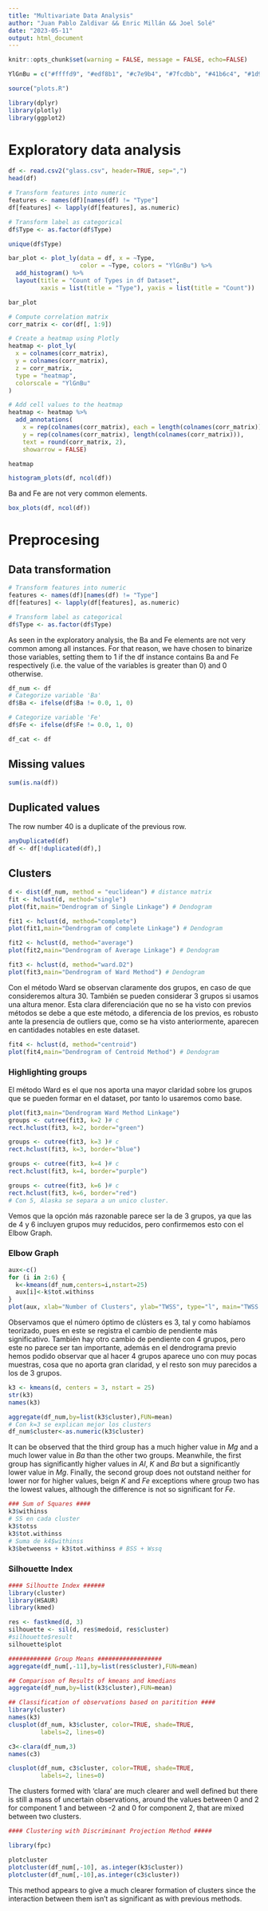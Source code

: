 ---
title: "Multivariate Data Analysis"
author: "Juan Pablo Zaldivar && Enric Millán && Joel Solé"
date: "2023-05-11"
output: html_document
---

```{r setup, include=F, warnings=F, echo=F}

knitr::opts_chunk$set(warning = FALSE, message = FALSE, echo=FALSE)

YlGnBu = c("#ffffd9", "#edf8b1", "#c7e9b4", "#7fcdbb", "#41b6c4", "#1d91c0", "#225ea8", "#253494", "#081d58")

source("plots.R")

library(dplyr)
library(plotly)
library(ggplot2)
```

# Exploratory data analysis

```{r}
df <- read.csv2("glass.csv", header=TRUE, sep=",")
head(df)
```

```{r}
# Transform features into numeric
features <- names(df)[names(df) != "Type"]
df[features] <- lapply(df[features], as.numeric)

# Transform label as categorical
df$Type <- as.factor(df$Type)
```

```{r}
unique(df$Type)
```

```{r}
bar_plot <- plot_ly(data = df, x = ~Type,
                    color = ~Type, colors = "YlGnBu") %>%
  add_histogram() %>%
  layout(title = "Count of Types in df Dataset",
         xaxis = list(title = "Type"), yaxis = list(title = "Count"))

bar_plot
```

```{r}
# Compute correlation matrix
corr_matrix <- cor(df[, 1:9])

# Create a heatmap using Plotly
heatmap <- plot_ly(
  x = colnames(corr_matrix),
  y = colnames(corr_matrix),
  z = corr_matrix,
  type = "heatmap",
  colorscale = "YlGnBu"
)

# Add cell values to the heatmap
heatmap <- heatmap %>%
  add_annotations(
    x = rep(colnames(corr_matrix), each = length(colnames(corr_matrix))),
    y = rep(colnames(corr_matrix), length(colnames(corr_matrix))),
    text = round(corr_matrix, 2),
    showarrow = FALSE)

heatmap
```

```{r}
histogram_plots(df, ncol(df))
```

Ba and Fe are not very common elements.

```{r}
box_plots(df, ncol(df))
```


# Preprocesing

## Data transformation

```{r}
# Transform features into numeric
features <- names(df)[names(df) != "Type"]
df[features] <- lapply(df[features], as.numeric)

# Transform label as categorical
df$Type <- as.factor(df$Type)
```

As seen in the exploratory analysis, the Ba and Fe elements are not very common among all instances. For that reason, we have chosen to binarize those variables, setting them to 1 if the df instance contains Ba and Fe respectively (i.e. the value of the variables is greater than 0) and 0 otherwise.

```{r}
df_num <- df
# Categorize variable 'Ba'
df$Ba <- ifelse(df$Ba != 0.0, 1, 0)

# Categorize variable 'Fe'
df$Fe <- ifelse(df$Fe != 0.0, 1, 0)

df_cat <- df
```


## Missing values

```{r}
sum(is.na(df))
```

## Duplicated values

The row number 40 is a duplicate of the previous row.

```{r}
anyDuplicated(df)
df <- df[!duplicated(df),]
```

## Clusters

```{r}
d <- dist(df_num, method = "euclidean") # distance matrix
fit <- hclust(d, method="single") 
plot(fit,main="Dendrogram of Single Linkage") # Dendogram
```

```{r}
fit1 <- hclust(d, method="complete") 
plot(fit1,main="Dendrogram of complete Linkage") # Dendogram
```

```{r}
fit2 <- hclust(d, method="average") 
plot(fit2,main="Dendrogram of Average Linkage") # Dendogram 
```

```{r}
fit3 <- hclust(d, method="ward.D2") 
plot(fit3,main="Dendrogram of Ward Method") # Dendogram 
```
Con el método Ward se observan claramente dos grupos, en caso de que consideremos altura 30. También se pueden considerar 3 grupos si usamos una altura menor. Esta clara diferenciación que no se ha visto con previos métodos se debe a que este método, a diferencia de los previos, es robusto ante la presencia de outliers que, como se ha visto anteriormente, aparecen en cantidades notables en este dataset.

```{r}
fit4 <- hclust(d, method="centroid") 
plot(fit4,main="Dendrogram of Centroid Method") # Dendogram 
```

### Highlighting groups

El método Ward es el que nos aporta una mayor claridad sobre los grupos que se pueden formar en el dataset, por tanto lo usaremos como base.

```{r}
plot(fit3,main="Dendrogram Ward Method Linkage")
groups <- cutree(fit3, k=2 )# c
rect.hclust(fit3, k=2, border="green")

groups <- cutree(fit3, k=3 )# c
rect.hclust(fit3, k=3, border="blue")

groups <- cutree(fit3, k=4 )# c
rect.hclust(fit3, k=4, border="purple")

groups <- cutree(fit3, k=6 )# c
rect.hclust(fit3, k=6, border="red")
# Con 5, Alaska se separa a un unico cluster.
```
Vemos que la opción más razonable parece ser la de 3 grupos, ya que las de 4 y 6 incluyen grupos muy reducidos, pero confirmemos esto con el Elbow Graph.

### Elbow Graph

```{r}
aux<-c()
for (i in 2:6) {
  k<-kmeans(df_num,centers=i,nstart=25)
  aux[i]<-k$tot.withinss
}
plot(aux, xlab="Number of Clusters", ylab="TWSS", type="l", main="TWSS vs. number of clusters")
```
Observamos que el número óptimo de clústers es 3, tal y como habíamos teorizado,  pues en este se registra el cambio de pendiente más significativo. También hay otro cambio de pendiente con 4 grupos, pero este no parece ser tan importante, además en el dendrograma previo hemos podido observar que al hacer 4 grupos aparece uno con muy pocas muestras, cosa que no aporta gran claridad, y el resto son muy parecidos a los de 3 grupos.

```{r}
k3 <- kmeans(d, centers = 3, nstart = 25)
str(k3)
names(k3)

aggregate(df_num,by=list(k3$cluster),FUN=mean)
# Con k=3 se explican mejor los clusters
df_num$cluster<-as.numeric(k3$cluster)
```
It can be observed that the third group has a much higher value in _Mg_ and a much lower value in _Ba_ than the other two groups. Meanwhile, the first group has significantly higher values in _Al_, _K_ and _Ba_ but a significantly lower value in _Mg_. Finally, the second group does not outstand neither for lower nor for higher values, beign _K_ and _Fe_ exceptions where group two has the lowest values, although the difference is not so significant for _Fe_.

```{r}
### Sum of Squares ####
k3$withinss
# SS en cada cluster
k3$totss
k3$tot.withinss
# Suma de k4$withinss
k3$betweenss + k3$tot.withinss # BSS + Wssq
```
### Silhouette Index

```{r}
#### Silhoutte Index ######
library(cluster)
library(HSAUR)
library(kmed)

res <- fastkmed(d, 3)
silhouette <- sil(d, res$medoid, res$cluster)
#silhouette$result
silhouette$plot
```
```{r}
############ Group Means ##################
aggregate(df_num[,-11],by=list(res$cluster),FUN=mean)

## Comparison of Results of kmeans and kmedians
aggregate(df_num,by=list(k3$cluster),FUN=mean)
```

```{r}
## Classification of observations based on paritition ####
library(cluster)
names(k3)
clusplot(df_num, k3$cluster, color=TRUE, shade=TRUE,
         labels=2, lines=0)

c3<-clara(df_num,3)
names(c3)

clusplot(df_num, c3$cluster, color=TRUE, shade=TRUE,
         labels=2, lines=0)
```

The clusters formed with 'clara' are much clearer and well defined but there is still a mass of uncertain observations, around the values between 0 and 2 for component 1 and between -2 and 0 for component 2, that are mixed between two clusters.

```{r}
#### Clustering with Discriminant Projection Method #####

library(fpc)

plotcluster
plotcluster(df_num[,-10], as.integer(k3$cluster))
plotcluster(df_num[,-10],as.integer(c3$cluster))
```
This method appears to give a much clearer formation of clusters since the interaction between them isn't as significant as with previous methods. 
